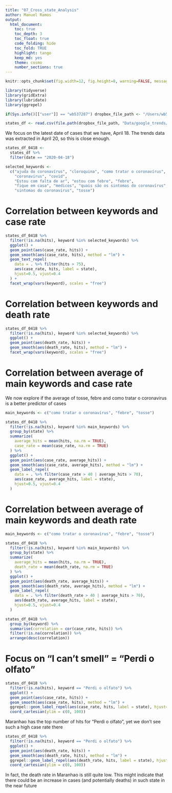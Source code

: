 ```yaml
---
title: "07_Cross_state_Analysis"
author: Manuel Ramos
output: 
  html_document:
    toc: true
    toc_depth: 3
    toc_float: true
    code_folding: hide
    toc_fold: TRUE
    highlight: tango
    keep_md: yes
    theme: cosmo
    number_sections: true
---
```



```r
knitr::opts_chunk$set(fig.width=12, fig.height=8, warning=FALSE, message=FALSE)
```

```r
library(tidyverse)
library(gridExtra)
library(lubridate)
library(ggrepel)

if(Sys.info()[["user"]] == "wb537287") dropbox_file_path <- "/Users/wb537287/Dropbox/COVID Social Media Analysis"

states_df <- read.csv(file.path(dropbox_file_path, "Data/google_trends/FinalData/brazil_crosstates_clean.csv"))
```

We focus on the latest date of cases that we have, April 18. The trends data was extracted in April 20, so this is close enough. 

```r
states_df_0418 <- 
  states_df %>% 
  filter(date == "2020-04-18") 

selected_keywords <- 
  c("ajuda do coronavírus", "cloroquina", "como tratar o coronavírus", 
    "coronavirus", "covid", 
    "Estou com falta de ar", "estou com febre", "febre", 
    "fique em casa", "medicos", "quais são os sintomas do coronavírus", 
    "sintomas do coronavirus", "tosse")
```


# Correlation between keywords and case rate

```r
states_df_0418 %>%
  filter(!is.na(hits), keyword %in% selected_keywords) %>% 
  ggplot() + 
  geom_point(aes(case_rate, hits)) +
  geom_smooth(aes(case_rate, hits), method = "lm") +
  geom_text_repel(
    data = . %>% filter(hits > 75), 
    aes(case_rate, hits, label = state), 
    hjust=0.5, vjust=0.4
  ) +  
  facet_wrap(vars(keyword), scales = "free")
```

# Correlation between keywords and death rate

```r
states_df_0418 %>%
  filter(!is.na(hits), keyword %in% selected_keywords) %>% 
  ggplot() + 
  geom_point(aes(death_rate, hits)) +
  geom_smooth(aes(death_rate, hits), method = "lm") + 
  facet_wrap(vars(keyword), scales = "free")

```

# Correlation between average of main keywords and case rate
 
We now explore if the average of tosse, febre and como tratar o coronavirus is a better predictor of cases

```r
main_keywords <- c("como tratar o coronavírus", "febre", "tosse")

states_df_0418 %>%
  filter(!is.na(hits), keyword %in% main_keywords) %>% 
  group_by(state) %>%
  summarize(
    average_hits = mean(hits, na.rm = TRUE), 
    case_rate = mean(case_rate, na.rm = TRUE)
  ) %>% 
  ggplot() + 
  geom_point(aes(case_rate, average_hits)) +
  geom_smooth(aes(case_rate, average_hits), method = "lm") + 
  geom_label_repel(
    data = . %>% filter(case_rate > 40 | average_hits > 70), 
    aes(case_rate, average_hits, label = state), 
    hjust=0.5, vjust=0.4
  ) 
```

# Correlation between average of main keywords and death rate

```r
main_keywords <- c("como tratar o coronavírus", "febre", "tosse")

states_df_0418 %>%
  filter(!is.na(hits), keyword %in% main_keywords) %>% 
  group_by(state) %>%
  summarize(
    average_hits = mean(hits, na.rm = TRUE), 
    death_rate = mean(death_rate, na.rm = TRUE)
  ) %>% 
  ggplot() + 
  geom_point(aes(death_rate, average_hits)) +
  geom_smooth(aes(death_rate, average_hits), method = "lm") +
  geom_label_repel(
    data = . %>% filter(death_rate > 40 | average_hits > 70), 
    aes(death_rate, average_hits, label = state), 
    hjust=0.5, vjust=0.4
  )
```

```r
states_df_0418 %>% 
  group_by(keyword) %>% 
  summarise(correlation = cor(case_rate, hits)) %>% 
  filter(!is.na(correlation)) %>% 
  arrange(desc(correlation))
```
 
# Focus on "I can't smell" = "Perdi o olfato" 

```r
states_df_0418 %>% 
  filter(!is.na(hits), keyword == "Perdi o olfato") %>% 
  ggplot() + 
  geom_point(aes(case_rate, hits)) +
  geom_smooth(aes(case_rate, hits), method = "lm") + 
  ggrepel::geom_label_repel(aes(case_rate, hits, label = state), hjust=0.5, vjust=0.4) +
  coord_cartesian(ylim = c(0, 100))
```
Maranhao has the top number of hits for "Perdi o olfato", yet we don't see such a high case rate there

```r
states_df_0418 %>% 
  filter(!is.na(hits), keyword == "Perdi o olfato") %>% 
  ggplot() + 
  geom_point(aes(death_rate, hits)) +
  geom_smooth(aes(death_rate, hits), method = "lm") + 
  ggrepel::geom_label_repel(aes(death_rate, hits, label = state), hjust=0.5, vjust=0.4) +
  coord_cartesian(ylim = c(0, 100))
```

In fact, the death rate in Maranhao is still quite low. This might indicate that there could be an increase in cases (and potentially deaths) in such state in the near future

